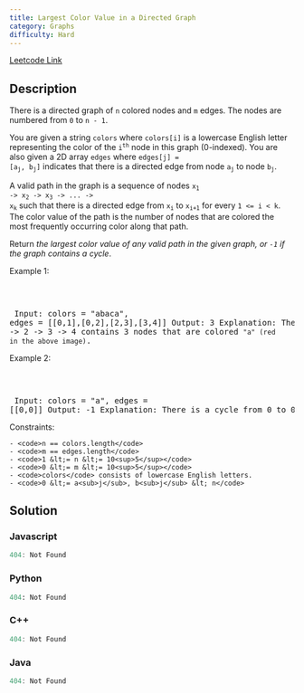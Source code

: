 ```yaml
---
title: Largest Color Value in a Directed Graph
category: Graphs
difficulty: Hard
---
```


<Callout>

[Leetcode Link](https://leetcode.com/problems/largest-color-value-in-a-directed-graph)

</Callout>

## Description
There is a directed graph of <code>n</code> colored nodes and <code>m</code> edges. The nodes are numbered from <code>0</code> to <code>n - 1</code>.

You are given a string <code>colors</code> where <code>colors[i]</code> is a lowercase English letter representing the color of the <code>i<sup>th</sup></code> node in this graph (0-indexed). You are also given a 2D array <code>edges</code> where <code>edges[j] = [a<sub>j</sub>, b<sub>j</sub>]</code> indicates that there is a directed edge from node <code>a<sub>j</sub></code> to node <code>b<sub>j</sub></code>.

A valid path in the graph is a sequence of nodes <code>x<sub>1</sub> -&gt; x<sub>2</sub> -&gt; x<sub>3</sub> -&gt; ... -&gt; x<sub>k</sub></code> such that there is a directed edge from <code>x<sub>i</sub></code> to <code>x<sub>i+1</sub></code> for every <code>1 &lt;= i &lt; k</code>. The color value of the path is the number of nodes that are colored the most frequently occurring color along that path.

Return *the largest color value of any valid path in the given graph, or *<code>-1</code>* if the graph contains a cycle*.

 
Example 1:

<Image alt="" src="https://assets.leetcode.com/uploads/2021/04/21/leet1.png" width={400} height={182} />

<br /><pre className="overflow-x-auto">
Input: colors = &quot;abaca&quot;, edges = [[0,1],[0,2],[2,3],[3,4]]
Output: 3
Explanation: The path 0 -&gt; 2 -&gt; 3 -&gt; 4 contains 3 nodes that are colored <code>&quot;a&quot; (red in the above image)</code>.
</pre>

Example 2:

<Image alt="" src="https://assets.leetcode.com/uploads/2021/04/21/leet2.png" width={85} height={85} />

<br /><pre className="overflow-x-auto">
Input: colors = &quot;a&quot;, edges = [[0,0]]
Output: -1
Explanation: There is a cycle from 0 to 0.
</pre>

 
Constraints:


	- <code>n == colors.length</code>
	- <code>m == edges.length</code>
	- <code>1 &lt;= n &lt;= 10<sup>5</sup></code>
	- <code>0 &lt;= m &lt;= 10<sup>5</sup></code>
	- <code>colors</code> consists of lowercase English letters.
	- <code>0 &lt;= a<sub>j</sub>, b<sub>j</sub> &lt; n</code>


## Solution

### Javascript
```javascript
404: Not Found
```
### Python
```python
404: Not Found
```
### C++
```cpp
404: Not Found
```
### Java
```java
404: Not Found
```



